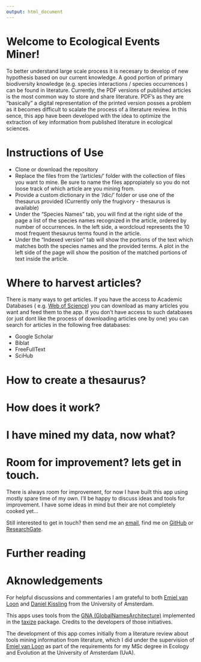 ```yaml
---
output: html_document
---
```



# Welcome to Ecological Events Miner! 


To better understand large scale process it is necesary to develop of new hypothesis based on our current knowledge. A good portion of primary biodiversity knowledge (e.g. species interactions / species occurrences ) can be found in literature. Currently,  the PDF versions of published articles is the most common way to store and share literature. PDF's as they are "basically" a digital representation of the printed version posses a problem as it becomes difficult to scalate the process of a literature review. In this sence, this app have been developed with the idea to optimize the extraction of key information from published literature in ecological sciences.

# Instructions of Use 

- Clone or download the repository
- Replace the files from the '/articles/' folder with the collection of files you want to mine. Be sure to name the files appropiately so you do not loose track of which article are you mining from. 
- Provide a custom dictionary in the '/dic/' folder or use one of the thesaurus provided (Currently only the frugivory - thesaurus is available)
- Under the "Species Names" tab, you will find at the right side of the page a list of the species names recognized in the article, ordered by number of occurrences. In the left side, a wordcloud represents the 10 most frequent thesaurus terms found in the article. 
- Under the "Indexed version" tab will show the portions of the text which matches both the species names and the provided terms. A plot in the left side of the page will show the position of the matched portions of text inside the article. 

# Where to harvest articles? 

There is many ways to get articles. If you have the access to Academic Databases ( e.g. [Web of Science](https://login.webofknowledge.com/)) you can download as many articles you want and feed them to the app. If you don't have access to such databases (or just dont like the process of downloading articles one by one) you can search for articles in the following free databases: 

- Google Scholar 
- Biblat
- FreeFullText
- SciHub 

# How to create a thesaurus? 

# How does it work? 

# I have mined my data, now what? 

# Room for improvement? lets get in touch. 

There is always room for improvement, for now I have built this app using mostly spare time of my own. I'll be happy to discuss ideas and tools for improvement. I have some ideas in mind but their are not completely cooked yet... 

Still interested to get in touch? then send me an [email](mailto:fgabriel1891@gmail.com), find me on [GitHub](https://github.com/fgabriel1891) or [ResearchGate](https://www.researchgate.net/profile/Gabriel_Munoz2).

# Further reading

# Aknowledgements 

For helpful discussions and commentaries I am grateful to both [Emiel van Loon](https://staff.science.uva.nl/e.e.vanloon/index.html) and [Daniel Kissling](http://www.uva.nl/en/profile/k/i/w.d.kissling/w.d.kissling.html) from the University of Amsterdam. 

This apps uses tools from the [GNA (GlobalNamesArchitecture)](https://github.com/GlobalNamesArchitecture) implemented in the [taxize](https://github.com/ropensci/taxize) package. Credits to the developers of those initiatives. 

The development of this app comes initially from a literature review about tools mining information from literature, which I did under the supervision of [Emiel van Loon](https://staff.science.uva.nl/e.e.vanloon/index.html) as part of the requirements for my MSc degree in Ecology and Evolution at the University of Amsterdam (UvA). 







